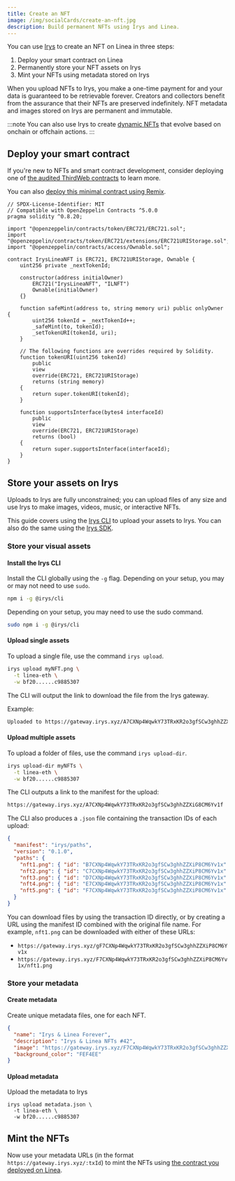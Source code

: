 ```yaml
---
title: Create an NFT
image: /img/socialCards/create-an-nft.jpg
description: Build permanent NFTs using Irys and Linea.
---
```


You can use [Irys](../../../get-started/tooling/permanent-data/irys/overview.mdx) to create an NFT on Linea in three steps:

1. Deploy your smart contract on Linea
2. Permanently store your NFT assets on Irys
3. Mint your NFTs using metadata stored on Irys

When you upload NFTs to Irys, you make a one-time payment for and your data is guaranteed to be retrievable forever. Creators and
collectors benefit from the assurance that their NFTs are preserved indefinitely. NFT metadata and
images stored on Irys are permanent and immutable.

:::note
You can also use Irys to create [dynamic NFTs](./irys-dynamic-nfts.mdx) that evolve based on onchain or
offchain actions.
:::

## Deploy your smart contract

If you're new to NFTs and smart contract development, consider deploying
one of [the audited ThirdWeb contracts](../../../get-started/how-to/deploy-smart-contract/thirdweb.mdx) to learn more.

You can also [deploy this minimal contract using Remix](../../../get-started/how-to/deploy-smart-contract/remix.mdx).

```solidity
// SPDX-License-Identifier: MIT
// Compatible with OpenZeppelin Contracts ^5.0.0
pragma solidity ^0.8.20;

import "@openzeppelin/contracts/token/ERC721/ERC721.sol";
import "@openzeppelin/contracts/token/ERC721/extensions/ERC721URIStorage.sol";
import "@openzeppelin/contracts/access/Ownable.sol";

contract IrysLineaNFT is ERC721, ERC721URIStorage, Ownable {
    uint256 private _nextTokenId;

    constructor(address initialOwner)
        ERC721("IrysLineaNFT", "ILNFT")
        Ownable(initialOwner)
    {}

    function safeMint(address to, string memory uri) public onlyOwner {
        uint256 tokenId = _nextTokenId++;
        _safeMint(to, tokenId);
        _setTokenURI(tokenId, uri);
    }

    // The following functions are overrides required by Solidity.
    function tokenURI(uint256 tokenId)
        public
        view
        override(ERC721, ERC721URIStorage)
        returns (string memory)
    {
        return super.tokenURI(tokenId);
    }

    function supportsInterface(bytes4 interfaceId)
        public
        view
        override(ERC721, ERC721URIStorage)
        returns (bool)
    {
        return super.supportsInterface(interfaceId);
    }
}
```

## Store your assets on Irys

Uploads to Irys are fully unconstrained; you can upload files of any size and use Irys to make
images, videos, music, or interactive NFTs.

This guide covers using the [Irys CLI](../../../get-started/tooling/permanent-data/irys/irys-quickstart.mdx#irys-cli) 
to upload your assets to Irys. You can also do the same using the [Irys SDK](../../../get-started/tooling/permanent-data/irys/irys-quickstart.mdx#irys-sdk).

### Store your visual assets

#### Install the Irys CLI

Install the CLI globally using the `-g` flag. Depending on your setup, you may or may not need to use `sudo`.

```bash
npm i -g @irys/cli
```
Depending on your setup, you may need to use the sudo command.

```bash
sudo npm i -g @irys/cli
```

#### Upload single assets

To upload a single file, use the command `irys upload`.

```bash
irys upload myNFT.png \
  -t linea-eth \
  -w bf20......c9885307
```

The CLI will output the link to download the file from the Irys gateway.

Example:

```bash
Uploaded to https://gateway.irys.xyz/A7CXNp4WqwkY73TRxKR2o3gfSCw3ghhZZXiP8CM6Yv1x
```

#### Upload multiple assets

To upload a folder of files, use the command `irys upload-dir`.

```bash
irys upload-dir myNFTs \
  -t linea-eth \
  -w bf20......c9885307
```

The CLI outputs a link to the manifest for the upload:

```bash
https://gateway.irys.xyz/A7CXNp4WqwkY73TRxKR2o3gfSCw3ghhZZXiG8CM6Yv1f
```

The CLI also produces a `.json` file containing the transaction IDs of each upload:

```json
{
  "manifest": "irys/paths",
  "version": "0.1.0",
  "paths": {
    "nft1.png": { "id": "B7CXNp4WqwkY73TRxKR2o3gfSCw3ghhZZXiP8CM6Yv1x" },
    "nft2.png": { "id": "C7CXNp4WqwkY73TRxKR2o3gfSCw3ghhZZXiP8CM6Yv1x" },
    "nft3.png": { "id": "D7CXNp4WqwkY73TRxKR2o3gfSCw3ghhZZXiP8CM6Yv1x" },
    "nft4.png": { "id": "E7CXNp4WqwkY73TRxKR2o3gfSCw3ghhZZXiP8CM6Yv1x" },
    "nft5.png": { "id": "F7CXNp4WqwkY73TRxKR2o3gfSCw3ghhZZXiP8CM6Yv1x" }
  }
}
```

You can download files by using the transaction ID directly, or by creating a URL using the manifest
ID combined with the original file name. For example, `nft1.png` can be downloaded with either of these URLs:

- `https://gateway.irys.xyz/gF7CXNp4WqwkY73TRxKR2o3gfSCw3ghhZZXiP8CM6Yv1x`
- `https://gateway.irys.xyz/F7CXNp4WqwkY73TRxKR2o3gfSCw3ghhZZXiP8CM6Yv1x/nft1.png`

### Store your metadata

#### Create metadata

Create unique metadata files, one for each NFT.

```json
{
  "name": "Irys & Linea Forever",
  "description": "Irys & Linea NFTs #42",
  "image": "https://gateway.irys.xyz/F7CXNp4WqwkY73TRxKR2o3gfSCw3ghhZZXiP8CM6Yv1x",
  "background_color": "FEF4EE"
}
```

#### Upload metadata

Upload the metadata to Irys

```console
irys upload metadata.json \
  -t linea-eth \
  -w bf20......c9885307
```

## Mint the NFTs

Now use your metadata URLs (in the format `https://gateway.irys.xyz/:txId`) to mint the NFTs
using [the contract you deployed on Linea](../../../get-started/how-to/deploy-smart-contract/index.mdx).

